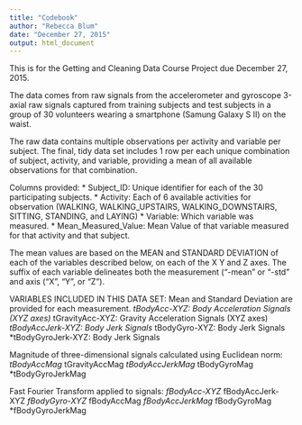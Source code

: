 ```yaml
---
title: "Codebook"
author: "Rebecca Blum"
date: "December 27, 2015"
output: html_document
---
```


This is for the Getting and Cleaning Data Course Project due December 27, 2015.

The data comes from raw signals from the accelerometer and gyroscope 3-axial raw signals captured from training subjects and test subjects in a group of 30 volunteers wearing a smartphone (Samung Galaxy S II) on the waist. 

The raw data contains multiple observations per activity and variable per subject. The final, tidy data set includes 1 row per each unique combination of subject, activity, and variable, providing a mean of all available observations for that combination.

Columns provided:
* Subject_ID: Unique identifier for each of the 30 participating subjects.
* Activity: Each of 6 available activities for observation (WALKING, WALKING_UPSTAIRS,  WALKING_DOWNSTAIRS, SITTING, STANDING, and LAYING)
* Variable: Which variable was measured.
* Mean_Measured_Value: Mean Value of that variable measured for that activity and that subject.

The mean values are based on the MEAN and STANDARD DEVIATION of each of the variables described below, on each of the X Y and Z axes. The suffix of each variable delineates both the measurement ("-mean" or "-std" and axis ("X", "Y", or "Z").

VARIABLES INCLUDED IN THIS DATA SET: 
Mean and Standard Deviation are provided for each measurement.
*tBodyAcc-XYZ: Body Acceleration Signals (XYZ axes)
*tGravityAcc-XYZ: Gravity Acceleration Signals (XYZ axes)
*tBodyAccJerk-XYZ: Body Jerk Signals
*tBodyGyro-XYZ: Body Jerk Signals 
*tBodyGyroJerk-XYZ: Body Jerk Signals

Magnitude of three-dimensional signals calculated using Euclidean norm:
*tBodyAccMag
*tGravityAccMag
*tBodyAccJerkMag
*tBodyGyroMag
*tBodyGyroJerkMag

Fast Fourier Transform applied to signals:
*fBodyAcc-XYZ
*fBodyAccJerk-XYZ
*fBodyGyro-XYZ
*fBodyAccMag
*fBodyAccJerkMag
*fBodyGyroMag
*fBodyGyroJerkMag